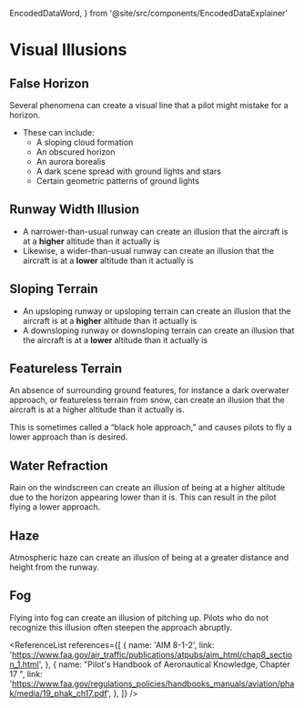   EncodedDataWord,
} from '@site/src/components/EncodedDataExplainer'

# Visual Illusions

## False Horizon

Several phenomena can create a visual line that a pilot might mistake for a
horizon.

- These can include:
  - A sloping cloud formation
  - An obscured horizon
  - An aurora borealis
  - A dark scene spread with ground lights and stars
  - Certain geometric patterns of ground lights

## Runway Width Illusion

- A narrower-than-usual runway can create an illusion that the aircraft is at a
  **higher** altitude than it actually is
- Likewise, a wider-than-usual runway can create an illusion that the aircraft
  is at a **lower** altitude than it actually is

## Sloping Terrain

- An upsloping runway or upsloping terrain can create an illusion that the
  aircraft is at a **higher** altitude than it actually is
- A downsloping runway or downsloping terrain can create an illusion that the
  aircraft is at a **lower** altitude than it actually is

## Featureless Terrain

An absence of surrounding ground features, for instance a dark overwater
approach, or featureless terrain from snow, can create an illusion that the
aircraft is at a higher altitude than it actually is.

This is sometimes called a “black hole approach,” and causes pilots to fly a
lower approach than is desired.

## Water Refraction

Rain on the windscreen can create an illusion of being at a higher altitude due
to the horizon appearing lower than it is. This can result in the pilot flying a
lower approach.

## Haze

Atmospheric haze can create an illusion of being at a greater distance and
height from the runway.

## Fog

Flying into fog can create an illusion of pitching up. Pilots who do not
recognize this illusion often steepen the approach abruptly.

<ReferenceList
  references={[
    {
      name: 'AIM 8-1-2',
      link: 'https://www.faa.gov/air_traffic/publications/atpubs/aim_html/chap8_section_1.html',
    },
    {
      name: "Pilot's Handbook of Aeronautical Knowledge, Chapter 17 ",
      link: 'https://www.faa.gov/regulations_policies/handbooks_manuals/aviation/phak/media/19_phak_ch17.pdf',
    },
  ]}
/>
